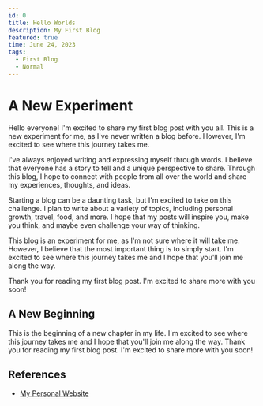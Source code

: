```yaml
---
id: 0
title: Hello Worlds
description: My First Blog
featured: true
time: June 24, 2023
tags:
  - First Blog
  - Normal
---
```


# A New Experiment

Hello everyone! I'm excited to share my first blog post with you all. This is a new experiment for me, as I've never written a blog before. However, I'm excited to see where this journey takes me.

I've always enjoyed writing and expressing myself through words. I believe that everyone has a story to tell and a unique perspective to share. Through this blog, I hope to connect with people from all over the world and share my experiences, thoughts, and ideas.

Starting a blog can be a daunting task, but I'm excited to take on this challenge. I plan to write about a variety of topics, including personal growth, travel, food, and more. I hope that my posts will inspire you, make you think, and maybe even challenge your way of thinking.

This blog is an experiment for me, as I'm not sure where it will take me. However, I believe that the most important thing is to simply start. I'm excited to see where this journey takes me and I hope that you'll join me along the way.

Thank you for reading my first blog post. I'm excited to share more with you soon!

## A New Beginning

This is the beginning of a new chapter in my life. I'm excited to see where this journey takes me and I hope that you'll join me along the way. Thank you for reading my first blog post. I'm excited to share more with you soon!

## References

- [My Personal Website](https://www.d41sy.com)